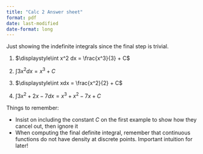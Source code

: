 ```yaml
---
title: "Calc 2 Answer sheet"
format: pdf
date: last-modified
date-format: long
---
```


Just showing the indefinite integrals since the final step is trivial.

1.  $\displaystyle\int x^2 dx = \frac{x^3}{3} + C$

2.  $\displaystyle\int 3x^2dx = x^3 + C$

3.  $\displaystyle\int xdx = \frac{x^2}{2} + C$

4.  $\displaystyle\int 3x^2 + 2x - 7dx = x^3 + x^2 - 7x + C$

Things to remember:

- Insist on including the constant $C$ on the first example to show how they cancel out, then ignore it
- When computing the final definite integral, remember that continuous functions do not have density at discrete points. Important intuition for later!

